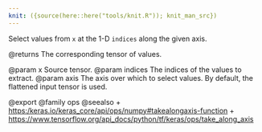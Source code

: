 ```yaml
---
knit: ({source(here::here("tools/knit.R")); knit_man_src})
---
```

Select values from `x` at the 1-D `indices` along the given axis.

@returns
    The corresponding tensor of values.

@param x Source tensor.
@param indices The indices of the values to extract.
@param axis The axis over which to select values. By default, the flattened
    input tensor is used.

@export
@family ops
@seealso
+ <https:/keras.io/keras_core/api/ops/numpy#takealongaxis-function>
+ <https://www.tensorflow.org/api_docs/python/tf/keras/ops/take_along_axis>

